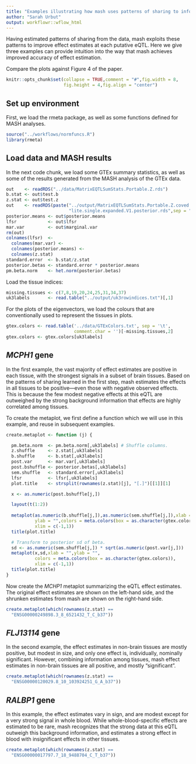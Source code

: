 ```yaml
---
title: "Examples illustrating how mash uses patterns of sharing to inform effect estimates"
author: "Sarah Urbut"
output: workflowr::wflow_html
---
```


Having estimated patterns of sharing from the data, mash exploits
these patterns to improve effect estimates at each putative eQTL. Here
we give three examples can provide intuition into the way that mash
achieves improved accuracy of effect estimation.

Compare the plots against Figure 4 of the paper.

```r
knitr::opts_chunk$set(collapse = TRUE,comment = "#",fig.width = 8,
                      fig.height = 4,fig.align = "center")
```

## Set up environment

First, we load the rmeta package, as well as some functions defined
for MASH analyses.

```r
source("../workflows/normfuncs.R")
library(rmeta)
```

## Load data and MASH results

In the next code chunk, we load some GTEx summary statistics, as well
as some of the results generated from the MASH analysis of the GTEx
data.

```r
out    <- readRDS("../data/MatrixEQTLSumStats.Portable.Z.rds")
b.stat <- out$test.b
z.stat <- out$test.z
out    <- readRDS(paste("../output/MatrixEQTLSumStats.Portable.Z.coved.K3.P3",
                        "lite.single.expanded.V1.posterior.rds",sep = "."))
posterior.means <- out$posterior.means
lfsr            <- out$lfsr
mar.var         <- out$marginal.var
rm(out)
colnames(lfsr)  <-
  colnames(mar.var) <- 
  colnames(posterior.means) <- 
  colnames(z.stat)
standard.error  <- b.stat/z.stat
posterior.betas <- standard.error * posterior.means
pm.beta.norm    <- het.norm(posterior.betas)
```

Load the tissue indices:

```r
missing.tissues <- c(7,8,19,20,24,25,31,34,37)
uk3labels       <- read.table("../output/uk3rowindices.txt")[,1]
```

For the plots of the eigenvectors, we load the colours that are
conventionally used to represent the tissues in plots.

```r
gtex.colors <- read.table('../data/GTExColors.txt', sep = '\t', 
                          comment.char = '')[-missing.tissues,2]
gtex.colors <- gtex.colors[uk3labels]
```

## *MCPH1* gene 

In the first example, the vast majority of effect estimates are
positive in each tissue, with the strongest signals in a subset of
brain tissues. Based on the patterns of sharing learned in the first
step, mash estimates the effects in all tissues to be positive---even
those with negative observed effects. This is because the few modest
negative effects at this eQTL are outweighed by the strong background
information that effects are highly correlated among tissues.

To create the metaplot, we first define a function which we will use
in this example, and reuse in subsequent examples.

```r
create.metaplot <- function (j) {

  pm.beta.norm  <- pm.beta.norm[,uk3labels] # Shuffle columns.
  z.shuffle     <- z.stat[,uk3labels]
  b.shuffle     <- b.stat[,uk3labels]
  post.var      <- mar.var[,uk3labels]
  post.bshuffle <- posterior.betas[,uk3labels]
  sem.shuffle   <- standard.error[,uk3labels]
  lfsr          <- lfsr[,uk3labels]
  plot.title    <- strsplit(rownames(z.stat)[j], "[.]")[[1]][1]

  x <- as.numeric(post.bshuffle[j,])

  layout(t(1:2))
  
  metaplot(as.numeric(b.shuffle[j,]),as.numeric(sem.shuffle[j,]),xlab = "",
           ylab = "",colors = meta.colors(box = as.character(gtex.colors)),
           xlim = c(-1,1))
  title(plot.title)

  # Transform to posterior sd of beta.
  sd <- as.numeric(sem.shuffle[j,]) * sqrt(as.numeric(post.var[j,]))
  metaplot(x,sd,xlab = "",ylab = "",
           colors = meta.colors(box = as.character(gtex.colors)),
           xlim = c(-1,1))
  title(plot.title)
}
```

Now create the *MCHP1* metaplot summarizing the eQTL effect
estimates. The original effect estimates are shown on the left-hand
side, and the shrunken estimates from mash are shown on the right-hand
side.

```r
create.metaplot(which(rownames(z.stat) ==
  "ENSG00000249898.3_8_6521432_T_C_b37"))
```

## *FLJ13114* gene

In the second example, the effect estimates in non-brain tissues are
mostly positive, but modest in size, and only one effect is,
individually, nominally significant. However, combining information
among tissues, mash effect estimates in non-brain tissues are all
positive, and mostly "significant".

```r
create.metaplot(which(rownames(z.stat) ==
  "ENSG00000120029.8_10_103924251_G_A_b37"))
```
 
## *RALBP1* gene

In this example, the effect estimates vary in sign, and are modest
except for a very strong signal in whole blood. While
whole-blood-specific effects are estimated to be rare, mash recognizes
that the strong data at this eQTL outweigh this background
information, and estimates a strong effect in blood with insignificant
effects in other tissues.

```r
create.metaplot(which(rownames(z.stat) ==
  "ENSG00000017797.7_18_9488704_C_T_b37"))
```
